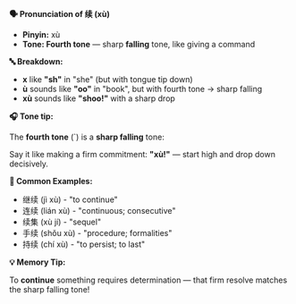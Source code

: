 **🗣️ Pronunciation of 续 (xù)**

- **Pinyin:** xù
- **Tone: Fourth tone** — sharp **falling** tone, like giving a command

**🔤 Breakdown:**

- **x** like **"sh"** in "she" (but with tongue tip down)
- **ù** sounds like **"oo"** in "book", but with fourth tone → sharp falling
- **xù** sounds like **"shoo!"** with a sharp drop

**🎧 Tone tip:**

The **fourth tone** (`) is a **sharp falling** tone:

Say it like making a firm commitment: **"xù!"** — start high and drop down decisively.

**📝 Common Examples:**

- 继续 (jì xù) - "to continue"
- 连续 (lián xù) - "continuous; consecutive"
- 续集 (xù jí) - "sequel"
- 手续 (shǒu xù) - "procedure; formalities"
- 持续 (chí xù) - "to persist; to last"

**💡 Memory Tip:**

To **continue** something requires determination — that firm resolve matches the sharp falling tone!

